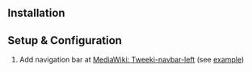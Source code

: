 {{Recipe
|HasEntityTitle=Setup and configure the skin Tweeki
|HasKeyword=skin;Tweeki;Configuration
}}

==Installation==

==Setup & Configuration==
# Add navigation bar at [[MediaWiki: Tweeki-navbar-left]] (see [https://tweeki.thai-land.at/wiki/MediaWiki:Tweeki-navbar-left example])
